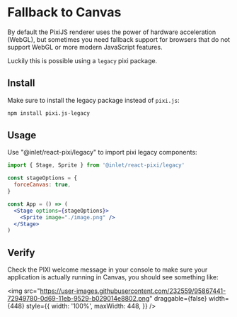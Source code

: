 

<Meta title="Fallback to Canvas" />

# Fallback to Canvas

By default the PixiJS renderer uses the power of hardware acceleration (WebGL), but sometimes you need fallback support for
browsers that do not support WebGL or more modern JavaScript features.

Luckily this is possible using a `legacy` pixi package.

## Install

Make sure to install the legacy package instead of `pixi.js`:

```bash
npm install pixi.js-legacy
```

## Usage

Use "@inlet/react-pixi/legacy" to import pixi legacy components:

```jsx
import { Stage, Sprite } from '@inlet/react-pixi/legacy'

const stageOptions = {
  forceCanvas: true,
}

const App = () => (
  <Stage options={stageOptions}>
    <Sprite image="./image.png" />
  </Stage>
)
```

## Verify

Check the PIXI welcome message in your console to make sure your application is actually running in Canvas, you should see
something like:

<img
  src="https://user-images.githubusercontent.com/232559/95867441-72949780-0d69-11eb-9529-b029014e8802.png"
  draggable={false}
  width={448}
  style={{
    width: '100%',
    maxWidth: 448,
  }}
/>
